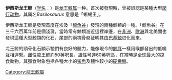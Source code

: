 {{unreferenced|time=2010-01-22}}
{{expert-subject|time=2010-01-20T23:28:18+00:00|subject=生物学}}
{{Speciesbox 
| fossil_range = 始新世
| taxon= Basilosaurus isis
| authority={{le|Charles William Andrews|Charles William Andrews|Andrews}}, 1904
|extinct=是
}}
'''伊西斯龙王鲸'''（[[学名|学名]]：''{{lang|la|Basilosaurus isis}}''）是[[龙王鲸属|龙王鲸属]]一种。首次被發現時，曾被誤認是某種大型[[爬行动物|爬行动物]]，其属名''Basilosaurus'' 意思是「蜥蜴王」。

伊西斯龙王鲸是發現首度在埃及「[[鯨魚谷|鯨魚谷]]」發現的兩種鯨類的一種。「鯨魚谷」在三千六百萬年前是個淺灘，當時常有鯨類游近這裡岸邊，在[[非洲|非洲]]、[[歐洲|歐洲]]與北美間也發現這種大型鯨類的化石，尾部的兩塊骨骼证明其由[[巴基鯨|巴基鯨]]进化而来。

龙王鲸的頭骨化石顯示牠們有良好的聽力，能像現今的[[鯨|鯨]][[豚|豚]]一樣用喉部發出的低鳴互相連繫。雌性龍王鯨約50英呎長，雄性可達60英呎長，在當時是全球最大的掠食動物，其獵食對象包括各種大小的[[鯊魚|鯊魚]]及體性較小的[[硬齒鯨|硬齒鯨]]。
{{Taxonbar|from=Q10885120}}

[[Category:龍王鯨屬|Category:龍王鯨屬]]


{{古生物小作品}}